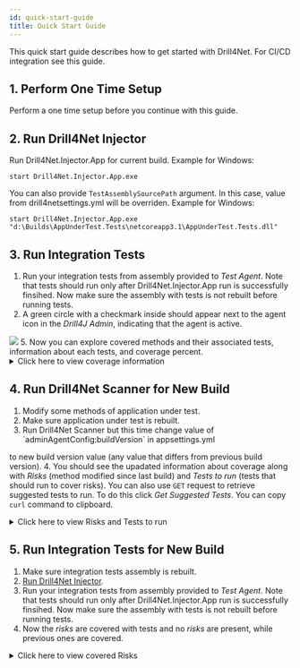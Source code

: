 ```yaml
---
id: quick-start-guide
title: Quick Start Guide
---
```



This quick start guide describes how to get started with Drill4Net.
For CI/CD integration see <Link to="./ci-cd-integration" target="_blank">this guide</Link>.

## 1. Perform One Time Setup
Perform a <Link to="./one-time-setup" target="_blank">one time setup</Link> before you continue with this guide.

## 2. Run Drill4Net Injector
Run Drill4Net.Injector.App for current build. Example for Windows:
```
start Drill4Net.Injector.App.exe
```
You can also provide `TestAssemblySourcePath` argument. In this case, value from drill4netsettings.yml will be overriden. Example for Windows:
```
start Drill4Net.Injector.App.exe "d:\Builds\AppUnderTest.Tests\netcoreapp3.1\AppUnderTest.Tests.dll"
```

## 3. Run Integration Tests
1. Run your integration tests from assembly provided to *Test Agent*. Note that tests should run only after Drill4Net.Injector.App run is
successfully finsihed. Now make sure the assembly with tests is not rebuilt before running tests.
2. A green circle with a checkmark inside should appear next to the agent icon in the *Drill4J Admin*, indicating that the agent
is active.
<Image src="/img/drill4net/active-agent.png"/>
5. Now you can explore covered methods and their associated tests, information about each tests, and coverage percent.
<details> 
    <summary>Click here to view coverage information</summary>
    <Image src="/img/drill4net/coverage-info.gif"/>
</details>

## 4. Run Drill4Net Scanner for New Build
1. Modify some methods of application under test. 
2. Make sure application under test is rebuilt.
3. <Link to="./one-time-setup#7-run-drill4net-scanner" target="_blank">Run Drill4Net Scanner</Link> but this time change value of `adminAgentConfig:buildVersion` in appsettings.yml
to new build version value (any value that differs from previous build version).
4. You should see the upadated information about coverage along with *Risks* (method modified since last build) and
*Tests to run* (tests that should run to cover risks). You can also use `GET` request to retrieve suggested tests to run.
To do this click *Get Suggested Tests*. You can copy `curl` command to clipboard.
<details> 
    <summary>Click here to view Risks and Tests to run</summary>
    <Image src="/img/drill4net/risks-and-tests-to-run.gif"/>
</details>

## 5. Run Integration Tests for New Build
1. Make sure integration tests assembly is rebuilt.
2. [Run Drill4Net Injector](#2-run-drill4net-injector).
3. Run your integration tests from assembly provided to *Test Agent*. Note that tests should run only after Drill4Net.Injector.App run is
successfully finsihed. Now make sure the assembly with tests is not rebuilt before running tests.
4. Now the *risks* are covered with tests and no *risks* are present, while previous ones are covered.
<details> 
    <summary>Click here to view covered Risks</summary>
    <Image src="/img/drill4net/covered-risks.gif"/>
</details>
